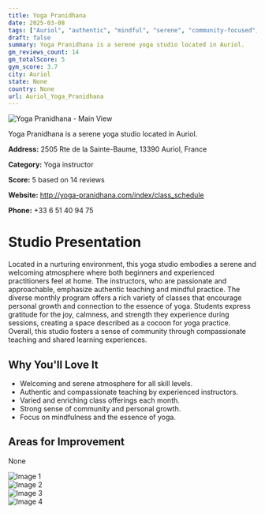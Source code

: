 ```yaml
---
title: Yoga Pranidhana
date: 2025-03-08
tags: ["Auriol", "authentic", "mindful", "serene", "community-focused", "Auriol"]  
draft: false
summary: Yoga Pranidhana is a serene yoga studio located in Auriol.
gm_reviews_count: 14
gm_totalScore: 5
gym_score: 3.7
city: Auriol
state: None
country: None
url: Auriol_Yoga_Pranidhana
---
```


<div className="aspect-[16/9] relative my-8">
  <img 
    src="https://lh5.googleusercontent.com/p/AF1QipNdRLw8RkQfGp-pZLq8Z0UkFQ3GY9QkO4PmaF8P=w1920-h1080-k-no"
    alt="Yoga Pranidhana - Main View"
    className="object-cover absolute inset-0 w-full h-full rounded-lg"
  />
</div>

Yoga Pranidhana is a serene yoga studio located in Auriol.

**Address:** 2505 Rte de la Sainte-Baume, 13390 Auriol, France

**Category:** Yoga instructor

**Score:** 5 based on 14 reviews

**Website:** http://yoga-pranidhana.com/index/class_schedule

**Phone:** +33 6 51 40 94 75

# Studio Presentation

Located in a nurturing environment, this yoga studio embodies a serene and welcoming atmosphere where both beginners and experienced practitioners feel at home. The instructors, who are passionate and approachable, emphasize authentic teaching and mindful practice. The diverse monthly program offers a rich variety of classes that encourage personal growth and connection to the essence of yoga. Students express gratitude for the joy, calmness, and strength they experience during sessions, creating a space described as a cocoon for yoga practice. Overall, this studio fosters a sense of community through compassionate teaching and shared learning experiences.

## Why You'll Love It

- Welcoming and serene atmosphere for all skill levels.
- Authentic and compassionate teaching by experienced instructors.
- Varied and enriching class offerings each month.
- Strong sense of community and personal growth.
- Focus on mindfulness and the essence of yoga.

## Areas for Improvement

None

<div className="grid grid-cols-1 xl:grid-cols-2 gap-4 my-8">
<div className="aspect-[4/3] relative"><img src="https://lh5.googleusercontent.com/p/AF1QipO_NGZR_twS0rf1q_iMlOmhnX7bogGK6vVHePR7=w1920-h1080-k-no" alt="Image 1" className="object-cover absolute inset-0 w-full h-full rounded-lg" /></div>
<div className="aspect-[4/3] relative"><img src="https://lh5.googleusercontent.com/p/AF1QipMN9AP6YsqUnig1rNDiIxnzgaUXzVuLO149GCzv=w1920-h1080-k-no" alt="Image 2" className="object-cover absolute inset-0 w-full h-full rounded-lg" /></div>
<div className="aspect-[4/3] relative"><img src="https://lh5.googleusercontent.com/p/AF1QipMoGImvH0rt0BLOQDLz0C13bFHKXk1EPmZZk7hm=w1920-h1080-k-no" alt="Image 3" className="object-cover absolute inset-0 w-full h-full rounded-lg" /></div>
<div className="aspect-[4/3] relative"><img src="https://lh5.googleusercontent.com/p/AF1QipOfahHt-CFsZXsvzmDOdx5Yt_3OzJAxRWWPgy93=w1920-h1080-k-no" alt="Image 4" className="object-cover absolute inset-0 w-full h-full rounded-lg" /></div>
</div>